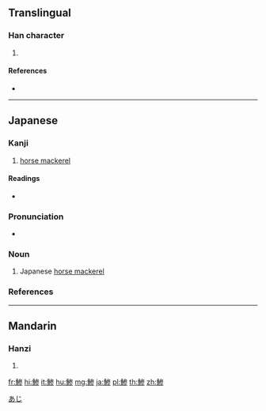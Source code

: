 {{character info/new}}
==Translingual==
{{Han simplified forms|鰺|鯵|鲹}}

===Han character===
{{Han char|rn=195|rad=魚|as=08|sn=19|four=|canj=NFIKH}}

# {{defn|Han|sort=魚08}}

====References====
* {{Han ref|kx=1473.271|hdz=74699.121|uh=9BF5|ud=39925}}

----

==Japanese==

===Kanji===
{{ja-kanji|grade=uc|rs=魚08|style=s|kyu=鰺}}

# [[horse mackerel]]

====Readings====
* {{ja-readings|kanon=[[そう]] (sō)|goon=[[そう]] (sō)|kun=[[あじ]] (aji)}}

===Pronunciation===
* {{ja-pron|あじ|acc=1|acc_ref=NHK}}

===Noun===
{{ja-noun|あじ|アジ|kyu=鰺}}

# Japanese [[horse mackerel]]

===References===
<references/>

[[Category:ja:Fish|あじ]]

----

==Mandarin==

===Hanzi===
{{cmn-hanzi|pin=[[shēn]] ([[shen1]])|wg=shen<sup>1</sup>}}

# {{defn|lang=cmn|sort=魚08}}

[[fr:鯵]]
[[hi:鯵]]
[[it:鯵]]
[[hu:鯵]]
[[mg:鯵]]
[[ja:鯵]]
[[pl:鯵]]
[[th:鯵]]
[[zh:鯵]]